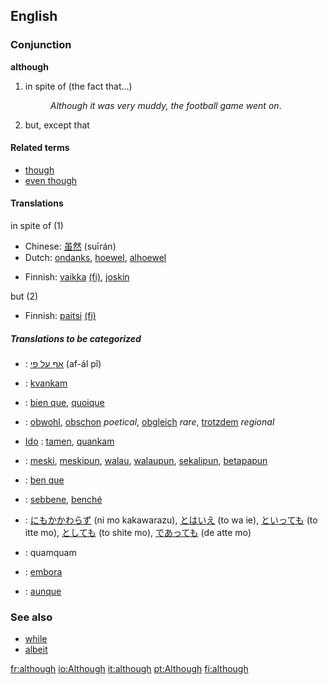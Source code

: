 ==English==

{{rank|bed|living|view|532|although|knowledge|hath|table}}

===Conjunction===
'''although'''

# in spite of (the fact that...) 
#:''Although it was very muddy, the football game went on''.
# but, except that

====Related terms====
*[[though]]
*[[even though]]

====Translations====
;in spite of (1)
{{top}}
* Chinese: [[虽然]] (suīrán)
* Dutch: [[ondanks]], [[hoewel]], [[alhoewel]]
{{mid}}
* Finnish: [[vaikka]] [[:fi:vaikka|(fi)]], [[joskin]]
{{bottom}}

;but (2)
{{top}}
* Finnish: [[paitsi]] [[:fi:paitsi|(fi)]]
{{mid}}
{{bottom}}

=====Translations to be categorized=====
{{checktrans}}

*{{ttbc|Hebrew}}: [[אף על פי]]  (af-ál pî)
*{{ttbc|Esperanto}}: [[kvankam]]
*{{ttbc|French}}: [[bien que]], [[quoique]]
*{{ttbc|German}}: [[obwohl]], [[obschon]] ''poetical'', [[obgleich]] ''rare'', [[trotzdem]] ''regional''
* [[Ido]] : [[tamen]], [[quankam]]
*{{ttbc|Indonesian}}: [[meski]], [[meskipun]], [[walau]], [[walaupun]], [[sekalipun]], [[betapapun]]

*{{ttbc|Interlingua}}: [[ben que]]
*{{ttbc|Italian}}: [[sebbene]], [[benché]]
*{{ttbc|Japanese}}: [[にもかかわらず]] (ni mo kakawarazu), [[とはいえ]] (to wa ie), [[といっても]] (to itte mo), [[としても]] (to shite mo), [[であっても]] (de atte mo)
*{{ttbc|Latin}}: quamquam
*{{ttbc|Portuguese}}: [[embora]]
*{{ttbc|Spanish}}: [[aunque]]


===See also===
*[[while]]
*[[albeit]]

[[fr:although]]
[[io:Although]]
[[it:although]]
[[pt:Although]]
[[fi:although]]